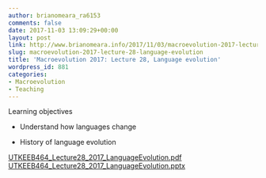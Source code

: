 ```yaml
---
author: brianomeara_ra6153
comments: false
date: 2017-11-03 13:09:29+00:00
layout: post
link: http://www.brianomeara.info/2017/11/03/macroevolution-2017-lecture-28-language-evolution/
slug: macroevolution-2017-lecture-28-language-evolution
title: 'Macroevolution 2017: Lecture 28, Language evolution'
wordpress_id: 881
categories:
- Macroevolution
- Teaching
---
```


Learning objectives



    
  * Understand how languages change

    
  * History of language evolution


[UTKEEB464_Lecture28_2017_LanguageEvolution.pdf](http://brianomeara.info/wordpress_beta/wp-content/uploads/2017/11/UTKEEB464_Lecture28_2017_LanguageEvolution.pdf) [UTKEEB464_Lecture28_2017_LanguageEvolution.pptx](http://brianomeara.info/wordpress_beta/wp-content/uploads/2017/11/UTKEEB464_Lecture28_2017_LanguageEvolution.pptx)
